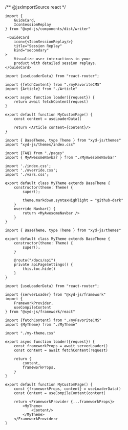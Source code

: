 /** @jsxImportSource react */
```tsx !componentsLibrary
import {
    GuideCard,
    IconSessionReplay
} from "@xyd-js/components/dist/writer"

 <GuideCard
    icon={<IconSessionReplay/>}
    title="Session Replay"
    kind="secondary"
>
    Visualize user interactions in your
    product with detailed session replays.
</GuideCard>

```

```tsx !pageRendering
import {useLoaderData} from "react-router";

import {fetchContent} from "./myFavoriteCMS"
import {Article} from "./Article"

export async function loader({request}) {
    return await fetchContent(request)
}

export default function MyCustomPage() {
    const content = useLoaderData()

    return <Article content={content}/>
}
```

```tsx !themeAPI
import { BaseTheme, type Theme } from "xyd-js/themes"
import "xyd-js/themes/index.css"

import {FAQ} from "./pages"
import { MyAwesomeNavbar } from "./MyAwesomeNavbar"

import './index.css';
import './override.css';
import './vars.css';

export default class MyTheme extends BaseTheme {
    constructor(theme: Theme) {
        super();

        theme.markdown.syntaxHighlight = "github-dark"
    }
    override Navbar() {
        return <MyAwesomeNavbar />
    }
}
```

```tsx !codeCustomization
import { BaseTheme, type Theme } from "xyd-js/themes"

export default class MyTheme extends BaseTheme {
    constructor(theme: Theme) {
        super();
    }
 
    @route("/docs/api")
    private apiPageSettings() {
        this.toc.hide()
    }
}
```

```tsx !composableArchitecture
import {useLoaderData} from "react-router";

import {serverLoader} from "@xyd-js/framework"
import {
    FrameworkProvider,
    useCompileContent
} from "@xyd-js/framework/react"

import {fetchContent} from "./myFavoriteCMS"
import {MyTheme} from "./MyTheme"

import "./my-theme.css"

export async function loader({request}) {
    const frameworkProps = await serverLoader()
    const content = await fetchContent(request)

    return {
        content,
        frameworkProps,
    }
}

export default function MyCustomPage() {
    const {frameworkProps, content} = useLoaderData()
    const Content = useCompileContent(content)

    return <FrameworkProvider {...frameworkProps}>
        <MyTheme>
            <Content/>
        </MyTheme>
    </FrameworkProvider>
}
```